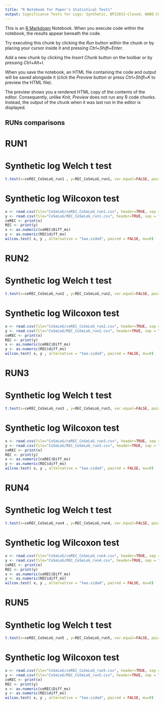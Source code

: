 ---
title: "R Notebook for Paper's Statistical Tests"
output: Significance Tests for Logs: Synthetic, BPI2013-Closed, WABO CoSeLoG
---

This is an [R Markdown](http://rmarkdown.rstudio.com) Notebook. When you execute code within the notebook, the results appear beneath the code. 

Try executing this chunk by clicking the *Run* button within the chunk or by placing your cursor inside it and pressing *Ctrl+Shift+Enter*. 

Add a new chunk by clicking the *Insert Chunk* button on the toolbar or by pressing *Ctrl+Alt+I*.

When you save the notebook, an HTML file containing the code and output will be saved alongside it (click the *Preview* button or press *Ctrl+Shift+K* to preview the HTML file).

The preview shows you a rendered HTML copy of the contents of the editor. Consequently, unlike *Knit*, *Preview* does not run any R code chunks. Instead, the output of the chunk when it was last run in the editor is displayed.

## RUNs comparisons

# RUN1

# Synthetic log Welch t test

```{r}
t.test(x=ceREC_CoSeLoG_run1 , y=REC_CoSeLoG_run1, var.equal=FALSE, paired = FALSE, mu = 0)

```


# Synthetic log Wilcoxon test
```{r}
x <- read.csv(file="CoSeLoG/ceREC_CoSeLoG_run1.csv", header=TRUE, sep = "," , "rt")
y <- read.csv(file="CoSeLoG/REC_CoSeLoG_run1.csv", header=TRUE, sep = "," , "rt")
ceREC <- print(x)
REC <- print(y)
x <- as.numeric(ceREC$Diff_ms)
y <- as.numeric(REC$diff_ms)
wilcox.test( x, y , alternative = "two.sided", paired = FALSE, mu=0)


```

# RUN2

# Synthetic log Welch t test

```{r}
t.test(x=ceREC_CoSeLoG_run2 , y=REC_CoSeLoG_run2, var.equal=FALSE, paired = FALSE, mu = 0)

```


# Synthetic log Wilcoxon test
```{r}
x <- read.csv(file="CoSeLoG/ceREC_CoSeLoG_run2.csv", header=TRUE, sep = "," , "rt")
y <- read.csv(file="CoSeLoG/REC_CoSeLoG_run2.csv", header=TRUE, sep = "," , "rt")
ceREC <- print(x)
REC <- print(y)
x <- as.numeric(ceREC$Diff_ms)
y <- as.numeric(REC$diff_ms)
wilcox.test( x, y , alternative = "two.sided", paired = FALSE, mu=0)


```
# RUN3

# Synthetic log Welch t test

```{r}
t.test(x=ceREC_CoSeLoG_run3 , y=REC_CoSeLoG_run3, var.equal=FALSE, paired = FALSE, mu = 0)

```


# Synthetic log Wilcoxon test
```{r}
x <- read.csv(file="CoSeLoG/ceREC_CoSeLoG_run3.csv", header=TRUE, sep = "," , "rt")
y <- read.csv(file="CoSeLoG/REC_CoSeLoG_run3.csv", header=TRUE, sep = "," , "rt")
ceREC <- print(x)
REC <- print(y)
x <- as.numeric(ceREC$Diff_ms)
y <- as.numeric(REC$diff_ms)
wilcox.test( x, y , alternative = "two.sided", paired = FALSE, mu=0)

```
# RUN4

# Synthetic log Welch t test

```{r}
t.test(x=ceREC_CoSeLoG_run4 , y=REC_CoSeLoG_run4, var.equal=FALSE, paired = FALSE, mu = 0)

```


# Synthetic log Wilcoxon test
```{r}
x <- read.csv(file="CoSeLoG/ceREC_CoSeLoG_run4.csv", header=TRUE, sep = "," , "rt")
y <- read.csv(file="CoSeLoG/REC_CoSeLoG_run4.csv", header=TRUE, sep = "," , "rt")
ceREC <- print(x)
REC <- print(y)
x <- as.numeric(ceREC$Diff_ms)
y <- as.numeric(REC$diff_ms)
wilcox.test( x, y , alternative = "two.sided", paired = FALSE, mu=0)

```
# RUN5

# Synthetic log Welch t test

```{r}
t.test(x=ceREC_CoSeLoG_run5 , y=REC_CoSeLoG_run5, var.equal=FALSE, paired = FALSE, mu = 0)

```


# Synthetic log Wilcoxon test
```{r}
x <- read.csv(file="CoSeLoG/ceREC_CoSeLoG_run5.csv", header=TRUE, sep = "," , "rt")
y <- read.csv(file="CoSeLoG/REC_CoSeLoG_run5.csv", header=TRUE, sep = "," , "rt")
ceREC <- print(x)
REC <- print(y)
x <- as.numeric(ceREC$Diff_ms)
y <- as.numeric(REC$diff_ms)
wilcox.test( x, y , alternative = "two.sided", paired = FALSE, mu=0)


```


